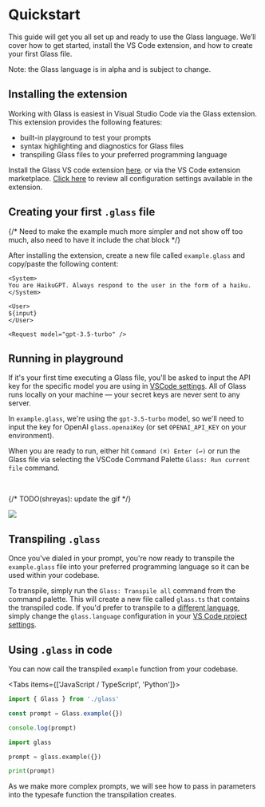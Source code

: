 
# Quickstart

This guide will get you all set up and ready to use the Glass language. We’ll cover how to get started, install the VS Code extension, and how to create your first Glass file.

<Callout type="info">Note: the Glass language is in alpha and is subject to change.</Callout>

## Installing the extension

Working with Glass is easiest in Visual Studio Code via the Glass extension. This extension provides the following features:

- built-in playground to test your prompts
- syntax highlighting and diagnostics for Glass files
- transpiling Glass files to your preferred programming language

Install the Glass VS code extension [here](https://marketplace.visualstudio.com/items?itemName=foundation.vscode-glass). or via the VS Code extension marketplace. [Click here](/vscode) to review all configuration settings available in the extension.

## Creating your first `.glass` file

{/* Need to make the example much more simpler and not show off too much, also need to have it include the chat block */}

After installing the extension, create a new file called `example.glass` and copy/paste the following content:

```glass-ts copy filename="example.glass"
<System>
You are HaikuGPT. Always respond to the user in the form of a haiku.
</System>

<User>
${input}
</User>

<Request model="gpt-3.5-turbo" />
```

## Running in playground

If it's your first time executing a Glass file, you'll be asked to input the API key for the specific model you are using in [VSCode settings](/vscode). All of Glass runs locally on your machine — your secret keys are never sent to any server.

In `example.glass`, we're using the `gpt-3.5-turbo` model, so we'll need to input the key for OpenAI `glass.openaiKey` (or set `OPENAI_API_KEY` on your environment).

When you are ready to run, either hit `Command (⌘) Enter (↩)` or run the Glass file via selecting the VSCode Command Palette `Glass: Run current file` command.

<br />

{/* TODO(shreyas): update the gif */}

<Image src="/screenshots/Playground.gif" width={750} height={750} />

## Transpiling `.glass`

Once you've dialed in your prompt, you're now ready to transpile the `example.glass` file into your preferred programming language so it can be used within your codebase.

To transpile, simply run the `Glass: Transpile all` command from the command palette. This will create a new file called `glass.ts` that contains the transpiled code. If you'd prefer to transpile to a [different language](/languages), simply change the `glass.language` configuration in your [VS Code project settings](/vscode).

## Using `.glass` in code

You can now call the transpiled `example` function from your codebase.

<Tabs items={['JavaScript / TypeScript', 'Python']}>
  <Tab>

```ts
import { Glass } from './glass'

const prompt = Glass.example({})

console.log(prompt)
```

  </Tab>
  <Tab>

```python
import glass

prompt = glass.example({})

print(prompt)
```

  </Tab>
</Tabs>

As we make more complex prompts, we will see how to pass in parameters into the typesafe function the transpilation creates.

